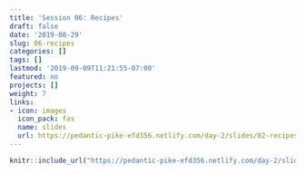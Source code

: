 ```yaml
---
title: 'Session 06: Recipes'
draft: false
date: '2019-08-29'
slug: 06-recipes
categories: []
tags: []
lastmod: '2019-09-09T11:21:55-07:00'
featured: no
projects: []
weight: 7
links:
- icon: images
  icon_pack: fas
  name: slides
  url: https://pedantic-pike-efd356.netlify.com/day-2/slides/02-recipes
---
```



```r
knitr::include_url("https://pedantic-pike-efd356.netlify.com/day-2/slides/02-recipes")
```
